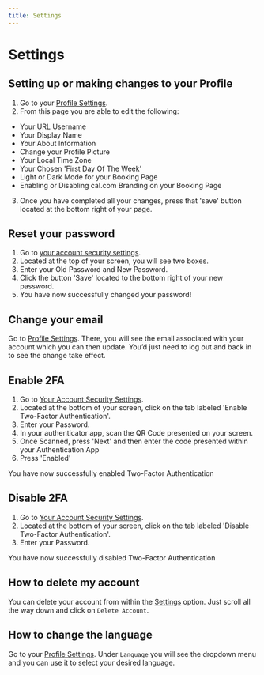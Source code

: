 ```yaml
---
title: Settings
---
```


# Settings

## Setting up or making changes to your Profile

1. Go to your [Profile Settings](https://app.cal.com/settings/profile).
2. From this page you are able to edit the following:

- Your URL Username
- Your Display Name
- Your About Information
- Change your Profile Picture
- Your Local Time Zone
- Your Chosen 'First Day Of The Week'
- Light or Dark Mode for your Booking Page
- Enabling or Disabling cal.com Branding on your Booking Page

3. Once you have completed all your changes, press that 'save' button located at the bottom right of your page.

## Reset your password

1. Go to [your account security settings](https://app.cal.com/settings/security).
2. Located at the top of your screen, you will see two boxes.
3. Enter your Old Password and New Password.
4. Click the button 'Save' located to the bottom right of your new password.
5. You have now successfully changed your password!

## Change your email

Go to [Profile Settings](https://app.cal.com/settings/profile). There, you will see the email associated with your account which you can then update. You’d just need to log out and back in to see the change take effect.

## Enable 2FA

1. Go to [Your Account Security Settings](https://app.cal.com/settings/security).
2. Located at the bottom of your screen, click on the tab labeled 'Enable Two-Factor Authentication'.
3. Enter your Password.
4. In your authenticator app, scan the QR Code presented on your screen.
5. Once Scanned, press 'Next' and then enter the code presented within your Authentication App
6. Press 'Enabled'

You have now successfully enabled Two-Factor Authentication

## Disable 2FA

1. Go to [Your Account Security Settings](https://app.cal.com/settings/security).
2. Located at the bottom of your screen, click on the tab labeled 'Disable Two-Factor Authentication'.
3. Enter your Password.

You have now successfully disabled Two-Factor Authentication

## How to delete my account

You can delete your account from within the [Settings](https://app.cal.com/settings/profile) option. Just scroll all the way down and click on `Delete Account`.

## How to change the language

Go to your [Profile Settings](https://app.cal.com/settings/profile). Under `Language` you will see the dropdown menu and you can use it to select your desired language.
